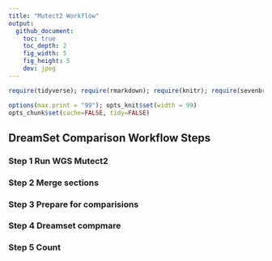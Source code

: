 ```yaml
---
title: "Mutect2 Workflow"
output:
  github_document:
    toc: true
    toc_depth: 2
    fig_width: 5
    fig_height: 5
    dev: jpeg
---
```


```r
require(tidyverse); require(rmarkdown); require(knitr); require(sevenbridges); 

options(max.print = "99"); opts_knit$set(width = 99)
opts_chunk$set(cache=FALSE, tidy=FALSE)

```

## DreamSet Comparison Workflow Steps

### Step 1 Run WGS Mutect2

### Step 2 Merge sections

### Step 3 Prepare for comparisions

### Step 4 Dreamset compmare

### Step 5 Count
